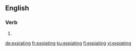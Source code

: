 ==English==

===Verb===
{{head|en|present participle}}

# {{present participle of|expiate|lang=en}}

[[de:expiating]]
[[fr:expiating]]
[[ku:expiating]]
[[fi:expiating]]
[[vi:expiating]]